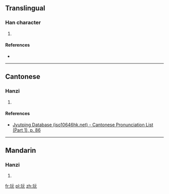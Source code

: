 ==Translingual==

===Han character===
{{Han char|rn=32|rad=土|as=04|sn=7|four=|canj=土一一山 (GMMU)|ids=⿰[[土]][[元]]}}

# {{defn|Han|sort=土04}}

====References====
* {{Han ref|kx=0224.270|dkj=04912|dj=0459.160|hdz=10421.070|uh=5743|ud=22339}}

----

==Cantonese==

===Hanzi===
{{yue-hanzi|jyut=[[hyun1]]|y=hyun1}}

# {{defn|lang=yue|sort=土04}}

====References====
* [http://www.iso10646hk.net/jp/document/download.jsp Jyutping Database (iso10646hk.net) - Cantonese Pronunciation List (Part 1), p. 86]

----

==Mandarin==

===Hanzi===
{{cmn-hanzi|pin=[[xūn]] ([[xun1]])|wg=hsün<sup>1</sup>}}

# {{defn|lang=cmn|sort=土04}}

[[fr:坃]]
[[pl:坃]]
[[zh:坃]]
